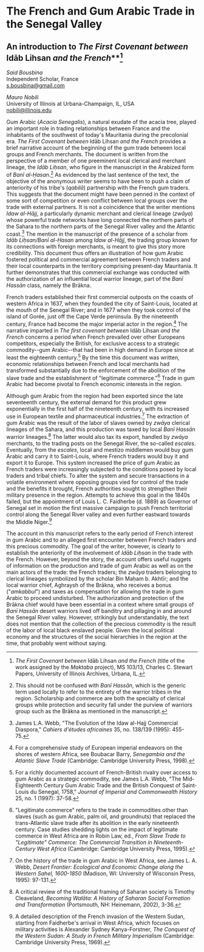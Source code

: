 # The French and Gum Arabic Trade in the Senegal Valley
## An introduction to *The First Covenant between* Idāb Lihsan *and the French***[^1]

*Said Bousbina*  
Independent Scholar, France  
s.bousbina@gmail.com  

*Mauro Nobili*  
University of Illinois at Urbana-Champaign, IL, USA  
nobili@illinois.edu

Gum Arabic (*Acacia Senegalis*), a natural exudate of the acacia tree, played an important role in trading relationships between France and the inhabitants of the southwest of today's Mauritania during the precolonial era. *The First Covenant between* Idāb Lihsan *and the French* provides a brief narrative account of the beginning of the gum trade between local groups and French merchants. The document is written from the perspective of a member of one preeminent local clerical and merchant lineage, the *Idāb Liḥsan*, who figure in the manuscript in the Arabized form of *Banī al-Ḥasan*.[^2] As evidenced by the last sentence of the text, the objective of the anonymous writer seems to have been to push a claim of anteriority of his tribe's (*qabilā*) partnership with the French gum traders. This suggests that the document might have been penned in the context of some sort of competition or even conflict between local groups over the trade with external partners. It is not a coincidence that the writer mentions *Idaw al-Hājj*, a particularly dynamic merchant and clerical lineage (*zwāya*) whose powerful trade networks have long connected the northern parts of the Sahara to the northern parts of the Senegal River valley and the Atlantic coast.[^3] The mention in the manuscript of the presence of a scholar from *Idāb Liḥsan/Banī al-Ḥasan* among *Idaw al-Hājj*, the trading group known for its connections with foreign merchants, is meant to give this story more credibility. This document thus offers an illustration of how gum Arabic fostered political and commercial agreement between French traders and their local counterparts in the territory comprising present-day Mauritania. It further demonstrates that this commercial exchange was conducted with the authorization of an influential local warrior lineage, part of the *Banī Hassān* class, namely the Brākna.

French traders established their first commercial outposts on the coasts of western Africa in 1637, when they founded the city of Saint-Louis, located at the mouth of the Senegal River; and in 1677 when they took control of the island of Gorée, just off the Cape Verde peninsula. By the nineteenth century, France had become the major imperial actor in the region.[^4] The narrative imparted in *The first covenant between* Idāb Lihsan *and the French* concerns a period when French prevailed over other Europeans competitors, especially the British, for exclusive access to a strategic commodity--gum Arabic--that had been in high demand in Europe since at least the eighteenth century.[^5] By the time this document was written, economic relationships between French and local merchants had transformed substantially due to the enforcement of the abolition of the slave trade and the establishment of "legitimate commerce."[^6] Trade in gum Arabic had become pivotal to French economic interests in the region.

Although gum Arabic from the region had been exported since the late seventeenth century, the external demand for this product grew exponentially in the first half of the nineteenth century, with its increased use in European textile and pharmaceutical industries.[^7] The extraction of gum Arabic was the result of the labor of slaves owned by *zwāya* clerical lineages of the Sahara, and this production was taxed by local *Banī* *Ḥassān* warrior lineages.[^8] The latter would also tax its export, handled by *zwāya* merchants, to the trading posts on the Senegal River, the so-called *escales*. Eventually, from the *escales*, local and mestizo middlemen would buy gum Arabic and carry it to Saint-Louis, where French traders would buy it and export it to Europe. This system increased the price of gum Arabic as French traders were increasingly subjected to the conditions posed by local traders and tribal chiefs. To alter the system and secure transactions in a volatile environment where opposing groups vied for control of the trade and the benefits it brought, French authorities sought to strengthen their military presence in the region. Attempts to achieve this goal in the 1840s failed, but the appointment of Louis L. C. Faidherbe (d. 1889) as Governor of Senegal set in motion the first massive campaign to push French territorial control along the Senegal River valley and even further eastward towards the Middle Niger.[^9]

The account in this manuscript refers to the early period of French interest in gum Arabic and to an alleged first encounter between French traders and this precious commodity. The goal of the writer, however, is clearly to establish the anteriority of the involvement of *Idāb Liḥsan* in the trade with the French. However, beyond the story, the account offers useful nuggets of information on the production and trade of gum Arabic as well as on the main actors of the trade: the French traders; the *zwāya* traders belonging to clerical lineages symbolized by the scholar Bin Maḥam b. Akhtīr; and the local warrior chief, Aghraysh of the Brākna, who receives a bonus ("*amkabbul*") and taxes as compensation for allowing the trade in gum Arabic to proceed undisturbed. The authorization and protection of the Brākna chief would have been essential in a context where small groups of *Banī Hassān* desert warriors lived off banditry and pillaging in and around the Senegal River valley. However, strikingly but understandably, the text does not mention that the collection of the precious commodity is the result of the labor of local black enslaved people. Given the local political economy and the structures of the social hierarchies in the region at the time, that probably went without saying.

[^1]: *The First Covenant between* Idāb Lihsan *and the French* (title of the work assigned by the *Maktaba* project), MS 103/13, Charles C. Stewart Papers, University of Illinois Archives, Urbana, IL.

[^2]: This should not be confused with *Banī Hassān*, which is the generic term used locally to refer to the entirety of the warrior tribes in the region. Scholarship and commerce are both the specialty of clerical groups while protection and security fall under the purview of warriors group such as the Brākna as mentioned in the manuscript.

[^3]: James L.A. Webb, "The Evolution of the Idaw al-Hajj Commercial Diaspora," *Cahiers d\'études africaines* 35, no. 138/139 (1995): 455-75.

[^4]: For a comprehensive study of European imperial endeavors on the shores of western Africa, see Boubacar Barry, *Senegambia and the Atlantic Slave Trade* (Cambridge: Cambridge University Press, 1998).

[^5]: For a richly documented account of French-British rivalry over access to gum Arabic as a strategic commodity, see James L.A. Webb, "The Mid‐Eighteenth Century Gum Arabic Trade and the British Conquest of Saint‐Louis du Senegal, 1758," *Journal of Imperial and Commonwealth History* 25, no. 1 (1997): 37-58.

[^6]: "Legitimate commerce" refers to the trade in commodities other than slaves (such as gum Arabic, palm oil, and groundnuts) that replaced the trans-Atlantic slave trade after its abolition in the early nineteenth century. Case studies shedding lights on the impact of legitimate commerce in West Africa are in Robin Law, ed., *From Slave Trade to "Legitimate" Commerce: The Commercial Transition in Nineteenth-Century West Africa* (Cambridge: Cambridge University Press, 1995).

[^7]: On the history of the trade in gum Arabic in West Africa, see James L. A. Webb, *Desert Frontier: Ecological and Economic Change along the Western Sahel, 1600-1850* (Madison, WI: University of Wisconsin Press, 1995): 97-131.

[^8]: A critical review of the traditional framing of Saharan society is Timothy Cleaveland, *Becoming Walāta: A History of Saharan Social Formation and Transformation* (Portsmouth, NH: Heinemann, 2002), 3-36.

[^9]: A detailed description of the French invasion of the Western Sudan, starting from Faidherbe's arrival in West Africa, which focuses on military activities is Alexander Sydney Kanya-Forstner, *The Conquest of the Western Sudan: A Study in French Military Imperialism* (Cambridge: Cambridge University Press, 1969).
